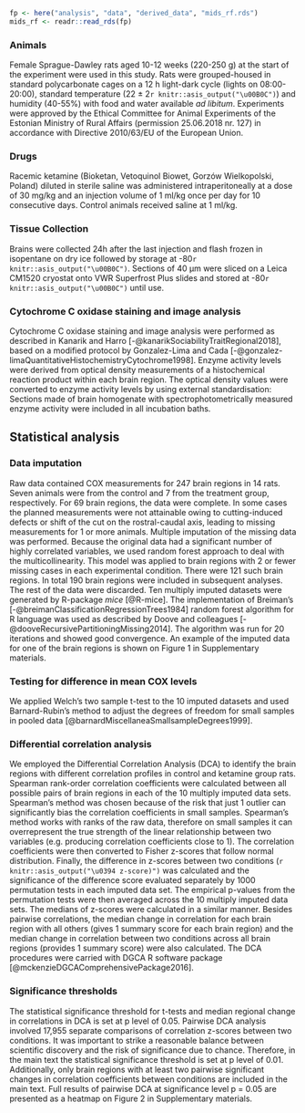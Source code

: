 
```r
fp <- here("analysis", "data", "derived_data", "mids_rf.rds")
mids_rf <- readr::read_rds(fp)
```

### Animals
Female Sprague-Dawley rats aged 10-12 weeks (220-250 g) at the start of the experiment were used in this study. Rats were grouped-housed in standard polycarbonate cages on a 12 h light-dark cycle (lights on 08:00-20:00), standard temperature (22 ± 2`r knitr::asis_output("\u00B0C")`) and humidity (40-55%) with food and water available _ad libitum_. Experiments were approved by the Ethical Committee for Animal Experiments of the Estonian Ministry of Rural Affairs (permission 25.06.2018 nr. 127) in accordance with Directive 2010/63/EU of the European Union.

### Drugs
Racemic ketamine (Bioketan, Vetoquinol Biowet, Gorzów Wielkopolski, Poland) diluted in sterile saline was administered intraperitoneally at a dose of 30 mg/kg and an injection volume of 1 ml/kg once per day for 10 consecutive days. Control animals received saline at 1 ml/kg.

### Tissue Collection
Brains were collected 24h after the last injection and flash frozen in isopentane on dry ice followed by storage at -80`r knitr::asis_output("\u00B0C")`. Sections of 40 µm were sliced on a Leica CM1520 cryostat onto VWR Superfrost Plus slides and stored at -80`r knitr::asis_output("\u00B0C")` until use. 

### Cytochrome C oxidase staining and image analysis
Cytochrome C oxidase staining and image analysis were performed as described in Kanarik and Harro [-@kanarikSociabilityTraitRegional2018], based on a modified protocol by Gonzalez-Lima and Cada [-@gonzalez-limaQuantitativeHistochemistryCytochrome1998]. Enzyme activity levels were derived from optical density measurements of a histochemical reaction product within each brain region. The optical density values were converted to enzyme activity levels by using external standardisation: Sections made of brain homogenate with spectrophotometrically measured enzyme activity were included in all incubation baths.

## Statistical analysis
### Data imputation
Raw data contained COX measurements for 247 brain regions in 14 rats. Seven animals were from the control and 7 from the treatment group, respectively. For 69 brain regions, the data were complete. In some cases the planned measurements were not attainable owing to cutting-induced defects or shift of the cut on the rostral-caudal axis, leading to missing measurements for 1 or more animals. Multiple imputation of the missing data was performed. Because the original data had a significant number of highly correlated variables, we used random forest approach to deal with the multicollinearity. This model was applied to brain regions with 2 or fewer missing cases in each experimental condition. There were 121 such brain regions. In total 190 brain regions were included in subsequent analyses. The rest of the data were discarded. Ten multiply imputed datasets were generated by R-package *mice* [@R-mice]. The implementation of Breiman's [-@breimanClassificationRegressionTrees1984] random forest algorithm for R language was used as described by Doove and colleagues [-@dooveRecursivePartitioningMissing2014]. The algorithm was run for 20 iterations and showed good convergence. An example of the imputed data for one of the brain regions is shown on Figure 1 in Supplementary materials.

### Testing for difference in mean COX levels
We applied Welch's two sample t-test to the 10 imputed datasets and used Barnard-Rubin's method to adjust the degrees of freedom for small samples in pooled data [@barnardMiscellaneaSmallsampleDegrees1999]. 

### Differential correlation analysis
We employed the Differential Correlation Analysis (DCA) to identify the brain regions with different correlation profiles in control and ketamine group rats. Spearman rank-order correlation coefficients were calculated between all possible pairs of brain regions in each of the 10 multiply imputed data sets. Spearman's method was chosen because of the risk that just 1 outlier can significantly bias the correlation coefficients in small samples. Spearman's method works with ranks of the raw data, therefore on small samples it can overrepresent the true strength of the linear relationship between two variables (e.g. producing correlation coefficients close to 1). The correlation coefficients were then converted to Fisher z-scores that follow normal distribution. Finally, the difference in z-scores between two conditions (`r knitr::asis_output("\u0394 z-score)")` was calculated and the significance of the difference score evaluated separately by 1000 permutation tests in each imputed data set. The empirical p-values from the permutation tests were then averaged across the 10 multiply imputed data sets. The medians of z-scores were calculated in a similar manner. Besides pairwise correlations, the median change in correlation for each brain region with all others (gives 1 summary score for each brain region) and the median change in correlation between two conditions across all brain regions (provides 1 summary score) were also calculated. The DCA procedures were carried with DGCA R software package [@mckenzieDGCAComprehensivePackage2016].

### Significance thresholds
The statistical significance threshold for t-tests and median regional change in correlations in DCA is set at p level of 0.05. Pairwise DCA analysis involved 17,955 separate comparisons of correlation z-scores between two conditions. It was important to strike a reasonable balance between scientific discovery and the risk of significance due to chance. Therefore, in the main text the statistical significance threshold is set at p level of 0.01. Additionally, only brain regions with at least two pairwise significant changes in correlation coefficients between conditions are included in the main text. Full results of pairwise DCA at significance level p = 0.05 are presented as a heatmap on Figure 2 in Supplementary materials. 
